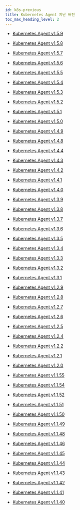 ```yaml
---
id: k8s-previous
title: Kubernetes Agent 지난 버전
toc_max_heading_level: 2
---
```


* [Kubernetes Agent v1.5.9](k8s-1_5_9)

* [Kubernetes Agent v1.5.8](k8s-1_5_8)

* [Kubernetes Agent v1.5.7](k8s-1_5_7)

* [Kubernetes Agent v1.5.6](k8s-1_5_6)

* [Kubernetes Agent v1.5.5](k8s-1_5_5)

* [Kubernetes Agent v1.5.4](k8s-1_5_4)

* [Kubernetes Agent v1.5.3](k8s-1_5_3)

* [Kubernetes Agent v1.5.2](k8s-1_5_2)

* [Kubernetes Agent v1.5.1](k8s-1_5_1)

* [Kubernetes Agent v1.5.0](k8s-1_5_0)

* [Kubernetes Agent v1.4.9](k8s-1_4_9)

* [Kubernetes Agent v1.4.8](k8s-1_4_8)

* [Kubernetes Agent v1.4.4](k8s-1_4_4)

* [Kubernetes Agent v1.4.3](k8s-1_4_3)

* [Kubernetes Agent v1.4.2](k8s-1_4_2)

* [Kubernetes Agent v1.4.1](k8s-1_4_1)

* [Kubernetes Agent v1.4.0](k8s-1_4_0)

* [Kubernetes Agent v1.3.9](k8s-1_3_9)

* [Kubernetes Agent v1.3.8](k8s-1_3_8)

* [Kubernetes Agent v1.3.7](k8s-1_3_7)

* [Kubernetes Agent v1.3.6](k8s-1_3_6)

* [Kubernetes Agent v1.3.5](k8s-1_3_5)

* [Kubernetes Agent v1.3.4](k8s-1_3_4)

* [Kubernetes Agent v1.3.3](k8s-1_3_3)

* [Kubernetes Agent v1.3.2](k8s-1_3_2)

* [Kubernetes Agent v1.3.1](k8s-1_3_1)

* [Kubernetes Agent v1.2.9](k8s-1_2_9)

* [Kubernetes Agent v1.2.8](k8s-1_2_8)

* [Kubernetes Agent v1.2.7](k8s-1_2_7)

* [Kubernetes Agent v1.2.6](k8s-1_2_6)

* [Kubernetes Agent v1.2.5](k8s-1_2_5)

* [Kubernetes Agent v1.2.4](k8s-1_2_4)

* [Kubernetes Agent v1.2.2](k8s-1_2_2)

* [Kubernetes Agent v1.2.1](k8s-1_2_1)

* [Kubernetes Agent v1.2.0](k8s-1_2_0)

* [Kubernetes Agent v1.1.55](k8s-1_1_55)

* [Kubernetes Agent v1.1.54](k8s-1_1_54)

* [Kubernetes Agent v1.1.52](k8s-1_1_52)

* [Kubernetes Agent v1.1.51](k8s-1_1_51)

* [Kubernetes Agent v1.1.50](k8s-1_1_50)

* [Kubernetes Agent v1.1.49](k8s-1_1_49)

* [Kubernetes Agent v1.1.48](k8s-1_1_48)

* [Kubernetes Agent v1.1.46](k8s-1_1_46)

* [Kubernetes Agent v1.1.45](k8s-1_1_45)

* [Kubernetes Agent v1.1.44](k8s-1_1_44)

* [Kubernetes Agent v1.1.43](k8s-1_1_43)

* [Kubernetes Agent v1.1.42](k8s-1_1_42)

* [Kubernetes Agent v1.1.41](k8s-1_1_41)

* [Kubernetes Agent v1.1.40](k8s-1_1_40)